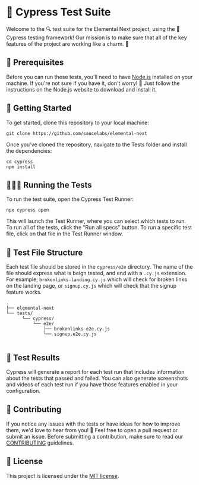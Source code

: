 # 🚀 Cypress Test Suite

Welcome to the 🔍 test suite for the Elemental Next project, using the 🌲 Cypress testing framework! Our mission is to make sure that all of the key features of the project are working like a charm. 💪

## 📜 Prerequisites

Before you can run these tests, you'll need to have [Node.js](https://nodejs.org/en/) installed on your machine. If you're not sure if you have it, don't worry! 🤔 Just follow the instructions on the Node.js website to download and install it.

## 🚀 Getting Started

To get started, clone this repository to your local machine:

```
git clone https://github.com/saucelabs/elemental-next
```

Once you've cloned the repository, navigate to the Tests folder and install the dependencies:

```
cd cypress
npm install
```

## 🏃🏽‍♀️ Running the Tests

To run the test suite, open the Cypress Test Runner:

```
npx cypress open
```

This will launch the Test Runner, where you can select which tests to run. To run all of the tests, click the "Run all specs" button. To run a specific test file, click on that file in the Test Runner window.

## 📄 Test File Structure

Each test file should be stored in the `cypress/e2e` directory. The name of the file should express what is beign tested, and end with a `.cy.js` extension. For example, `brokenlinks-landing.cy.js` which will check for broken links on the landing page, or `signup.cy.js` which will check that the signup feature works.

```
.
├── elemental-next
└── tests/
      └── cypress/
          └── e2e/
              ├── brokenlinks-e2e.cy.js
              └── signup.e2e.cy.js
                
```

## 🎉 Test Results

Cypress will generate a report for each test run that includes information about the tests that passed and failed. You can also generate screenshots and videos of each test run if you have those features enabled in your configuration.

## 🤝 Contributing

If you notice any issues with the tests or have ideas for how to improve them, we'd love to hear from you! 🙌 Feel free to open a pull request or submit an issue. Before submitting a contribution, make sure to read our [CONTRIBUTING](https://github.com/saucelabs/elemental-next/blob/main/CONTRIBUTING.md) guidelines.

## 📜 License

This project is licensed under the [MIT license](https://github.com/saucelabs/elemental-next/blob/main/LICENSE).
